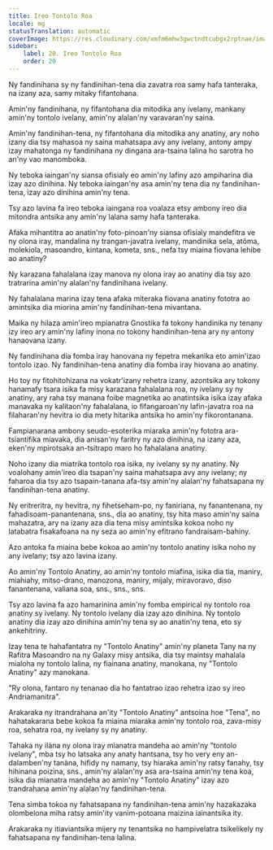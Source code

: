 ```yaml
---
title: Ireo Tontolo Roa
locale: mg
statusTranslation: automatic
coverImage: https://res.cloudinary.com/xmfm6mhw3gwctndtcubgx2rptnae/image/upload/v1740468922/small_cover_tratado_de_psicologia_revolucionaria_a4c0dca4e0.webp
sidebar:
    label: 20. Ireo Tontolo Roa
    order: 20
---
```

Ny fandinihana sy ny fandinihan-tena dia zavatra roa samy hafa tanteraka, na izany aza, samy mitaky fifantohana.

Amin'ny fandinihana, ny fifantohana dia mitodika any ivelany, mankany amin'ny tontolo ivelany, amin'ny alalan'ny varavaran'ny saina.

Amin'ny fandinihan-tena, ny fifantohana dia mitodika any anatiny, ary noho izany dia tsy mahasoa ny saina mahatsapa avy any ivelany, antony ampy izay mahatonga ny fandinihana ny dingana ara-tsaina lalina ho sarotra ho an'ny vao manomboka.

Ny teboka iaingan'ny siansa ofisialy eo amin'ny lafiny azo ampiharina dia izay azo dinihina. Ny teboka iaingan'ny asa amin'ny tena dia ny fandinihan-tena, izay azo dinihina amin'ny tena.

Tsy azo lavina fa ireo teboka iaingana roa voalaza etsy ambony ireo dia mitondra antsika any amin'ny lalana samy hafa tanteraka.

Afaka mihantitra ao anatin'ny foto-pinoan'ny siansa ofisialy mandefitra ve ny olona iray, mandalina ny trangan-javatra ivelany, mandinika sela, atôma, molekiola, masoandro, kintana, kometa, sns., nefa tsy miaina fiovana lehibe ao anatiny?

Ny karazana fahalalana izay manova ny olona iray ao anatiny dia tsy azo tratrarina amin'ny alalan'ny fandinihana ivelany.

Ny fahalalana marina izay tena afaka miteraka fiovana anatiny fototra ao amintsika dia miorina amin'ny fandinihan-tena mivantana.

Maika ny hilaza amin'ireo mpianatra Gnostika fa tokony handinika ny tenany izy ireo ary amin'ny lafiny inona no tokony handinihan-tena ary ny antony hanaovana izany.

Ny fandinihana dia fomba iray hanovana ny fepetra mekanika eto amin'izao tontolo izao. Ny fandinihan-tena anatiny dia fomba iray hiovana ao anatiny.

Ho toy ny fitohitohizana na vokatr'izany rehetra izany, azontsika ary tokony hanamafy tsara isika fa misy karazana fahalalana roa, ny ivelany sy ny anatiny, ary raha tsy manana foibe magnetika ao anatintsika isika izay afaka manavaka ny kalitaon'ny fahalalana, io fifangaroan'ny lafin-javatra roa na filaharan'ny hevitra io dia mety hitarika antsika ho amin'ny fikorontanana.

Fampianarana ambony seudo-esoterika miaraka amin'ny fototra ara-tsiantifika miavaka, dia anisan'ny faritry ny azo dinihina, na izany aza, eken'ny mpirotsaka an-tsitrapo maro ho fahalalana anatiny.

Noho izany dia miatrika tontolo roa isika, ny ivelany sy ny anatiny. Ny voalohany amin'ireo dia tsapan'ny saina mahatsapa avy any ivelany; ny faharoa dia tsy azo tsapain-tanana afa-tsy amin'ny alalan'ny fahatsapana ny fandinihan-tena anatiny.

Ny eritreritra, ny hevitra, ny fihetseham-po, ny faniriana, ny fanantenana, ny fahadisoam-panantenana, sns., dia ao anatiny, tsy hita maso amin'ny saina mahazatra, ary na izany aza dia tena misy amintsika kokoa noho ny latabatra fisakafoana na ny seza ao amin'ny efitrano fandraisam-bahiny.

Azo antoka fa miaina bebe kokoa ao amin'ny tontolo anatiny isika noho ny any ivelany; tsy azo lavina izany.

Ao amin'ny Tontolo Anatiny, ao amin'ny tontolo miafina, isika dia tia, maniry, miahiahy, mitso-drano, manozona, maniry, mijaly, miravoravo, diso fanantenana, valiana soa, sns., sns., sns.

Tsy azo lavina fa azo hamarinina amin'ny fomba empirical ny tontolo roa anatiny sy ivelany. Ny tontolo ivelany dia izay azo dinihina. Ny tontolo anatiny dia izay azo dinihina amin'ny tena sy ao anatin'ny tena, eto sy ankehitriny.

Izay tena te hahafantatra ny "Tontolo Anatiny" amin'ny planeta Tany na ny Rafitra Masoandro na ny Galaxy misy antsika, dia tsy maintsy mahalala mialoha ny tontolo lalina, ny fiainana anatiny, manokana, ny "Tontolo Anatiny" azy manokana.

"Ry olona, fantaro ny tenanao dia ho fantatrao izao rehetra izao sy ireo Andriamanitra".

Arakaraka ny itrandrahana an'ity "Tontolo Anatiny" antsoina hoe "Tena", no hahatakarana bebe kokoa fa miaina miaraka amin'ny tontolo roa, zava-misy roa, sehatra roa, ny ivelany sy ny anatiny.

Tahaka ny ilàna ny olona iray mianatra mandeha ao amin'ny "tontolo ivelany", mba tsy ho latsaka any anaty hantsana, tsy ho very eny an-dalamben'ny tanàna, hifidy ny namany, tsy hiaraka amin'ny ratsy fanahy, tsy hihinana poizina, sns., amin'ny alalan'ny asa ara-tsaina amin'ny tena koa, isika dia mianatra mandeha ao amin'ny "Tontolo Anatiny" izay azo trandrahana amin'ny alalan'ny fandinihan-tena.

Tena simba tokoa ny fahatsapana ny fandinihan-tena amin'ny hazakazaka olombelona miha ratsy amin'ity vanim-potoana maizina iainantsika ity.

Arakaraka ny itiaviantsika mijery ny tenantsika no hampivelatra tsikelikely ny fahatsapana ny fandinihan-tena lalina.

